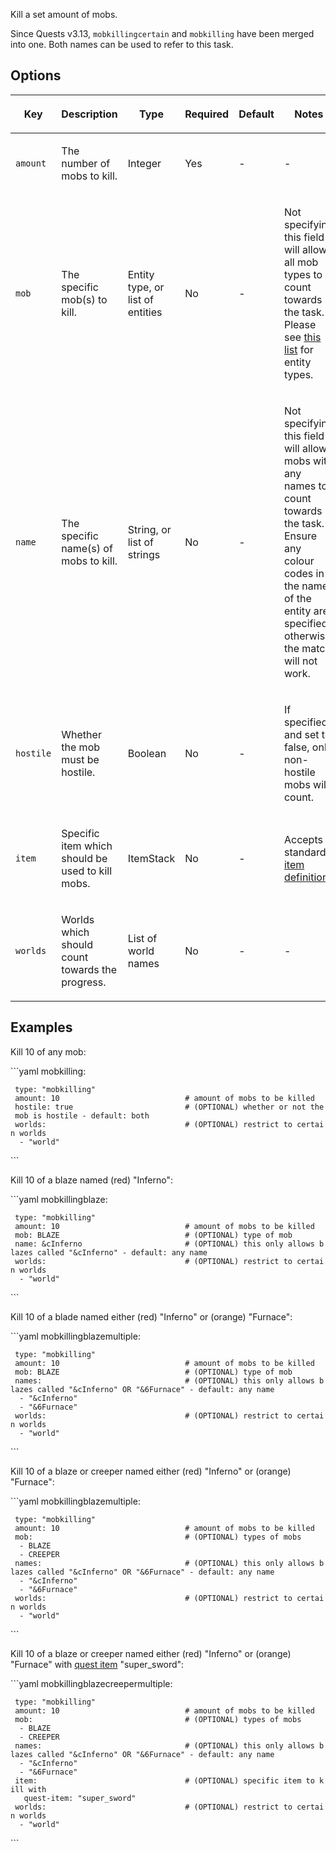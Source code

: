 Kill a set amount of mobs.

Since Quests v3.13, <code>mobkillingcertain</code> and <code>mobkilling</code> have been merged into one. Both names can be used to refer to this task.

== Options ==
{|
|-
! Key
! Description
! Type
! Required
! Default
! Notes
|-
| <code>amount</code>
| The number of mobs to kill.
| Integer
| Yes
| -
| -
|-
| <code>mob</code>
| The specific mob(s) to kill.
| Entity type, or list of entities
| No
| -
| Not specifying this field will allow all mob types to count towards the task. Please see [https://hub.spigotmc.org/javadocs/bukkit/org/bukkit/entity/EntityType.html this list] for entity types. 
|-
| <code>name</code>
| The specific name(s) of mobs to kill.
| String, or list of strings
| No
| -
| Not specifying this field will allow mobs with any names to count towards the task. Ensure any colour codes in the name of the entity are specified, otherwise the match will not work.
|-
| <code>hostile</code>
| Whether the mob must be hostile.
| Boolean
| No
| -
| If specified and set to false, only non-hostile mobs will count.
|-
| <code>item</code>
| Specific item which should be used to kill mobs.
| ItemStack
| No
| -
| Accepts standard [[defining items|item definition]].
|-
| <code>worlds</code>
| Worlds which should count towards the progress.
| List of world names
| No
| -
| -
|}

== Examples ==
Kill 10 of any mob:

```yaml
mobkilling:
  type: "mobkilling"
  amount: 10                            # amount of mobs to be killed
  hostile: true                         # (OPTIONAL) whether or not the mob is hostile - default: both
  worlds:                               # (OPTIONAL) restrict to certain worlds
   - "world"
```

Kill 10 of a blaze named (red) "Inferno":

```yaml
mobkillingblaze:
  type: "mobkilling"
  amount: 10                            # amount of mobs to be killed
  mob: BLAZE                            # (OPTIONAL) type of mob
  name: &cInferno                       # (OPTIONAL) this only allows blazes called "&cInferno" - default: any name
  worlds:                               # (OPTIONAL) restrict to certain worlds
   - "world"
```

Kill 10 of a blade named either (red) "Inferno" or (orange) "Furnace":

```yaml
mobkillingblazemultiple:
  type: "mobkilling"
  amount: 10                            # amount of mobs to be killed
  mob: BLAZE                            # (OPTIONAL) type of mob
  names:                                # (OPTIONAL) this only allows blazes called "&cInferno" OR "&6Furnace" - default: any name
   - "&cInferno"
   - "&6Furnace"
  worlds:                               # (OPTIONAL) restrict to certain worlds
   - "world"
```

Kill 10 of a blaze or creeper named either (red) "Inferno" or (orange) "Furnace":

```yaml
mobkillingblazemultiple:
  type: "mobkilling"
  amount: 10                            # amount of mobs to be killed
  mob:                                  # (OPTIONAL) types of mobs
   - BLAZE                              
   - CREEPER
  names:                                # (OPTIONAL) this only allows blazes called "&cInferno" OR "&6Furnace" - default: any name
   - "&cInferno"
   - "&6Furnace"
  worlds:                               # (OPTIONAL) restrict to certain worlds
   - "world"
```

Kill 10 of a blaze or creeper named either (red) "Inferno" or (orange) "Furnace" with [[Defining-items#Quest-items|quest item]] "super_sword":

```yaml
mobkillingblazecreepermultiple:
  type: "mobkilling"
  amount: 10                            # amount of mobs to be killed
  mob:                                  # (OPTIONAL) types of mobs
   - BLAZE                              
   - CREEPER
  names:                                # (OPTIONAL) this only allows blazes called "&cInferno" OR "&6Furnace" - default: any name
   - "&cInferno"
   - "&6Furnace"
  item:                                 # (OPTIONAL) specific item to kill with
    quest-item: "super_sword"
  worlds:                               # (OPTIONAL) restrict to certain worlds
   - "world"
```